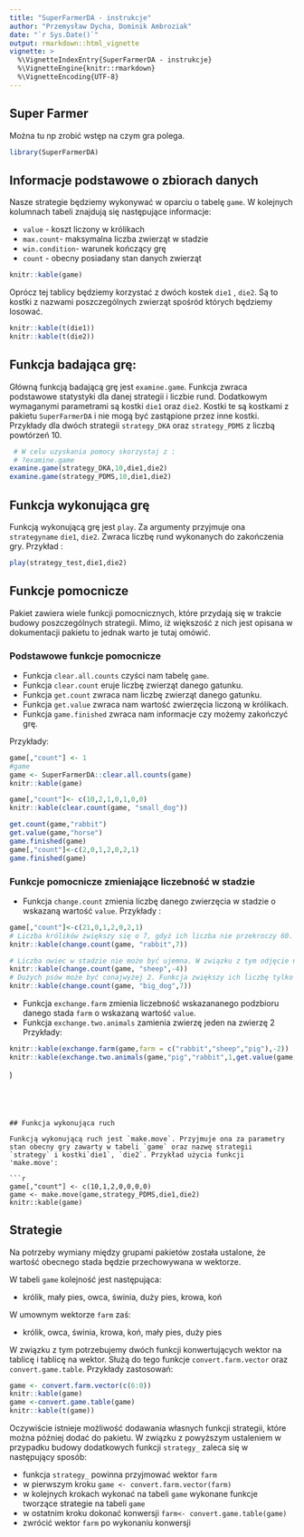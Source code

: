 ```yaml
---
title: "SuperFarmerDA - instrukcje"
author: "Przemysław Dycha, Dominik Ambroziak"
date: "`r Sys.Date()`"
output: rmarkdown::html_vignette
vignette: >
  %\VignetteIndexEntry{SuperFarmerDA - instrukcje}
  %\VignetteEngine{knitr::rmarkdown}
  %\VignetteEncoding{UTF-8}
---
```




## Super Farmer


Można tu np zrobić wstęp na czym gra polega.

```r

library(SuperFarmerDA)
```



## Informacje podstawowe o zbiorach danych

Nasze strategie będziemy wykonywać w oparciu o tabelę `game`.
W kolejnych kolumnach tabeli znajdują się następujące informacje:

- `value` - koszt liczony w królikach
- `max.count`- maksymalna liczba zwierząt w stadzie
- `win.condition`- warunek kończący grę
- `count` - obecny posiadany stan danych zwierząt

```r

knitr::kable(game)
```

Oprócz tej tablicy będziemy korzystać z dwóch kostek `die1` , `die2`. Są to kostki z nazwami poszczególnych zwierząt spośród których będziemy losować.

```r
knitr::kable(t(die1))
knitr::kable(t(die2))
```

## Funkcja badająca grę:

Główną funkcją badającą grę jest `examine.game`. Funkcja zwraca podstawowe statystyki dla danej strategii i liczbie rund. Dodatkowym wymaganymi parametrami są kostki `die1` oraz `die2`. Kostki te są kostkami z pakietu `SuperFarmerDA` i nie mogą być zastąpione przez inne kostki. Przykłady dla dwóch strategii `strategy_DKA` oraz `strategy_PDMS` z liczbą powtórzeń 10. 

```r
 # W celu uzyskania pomocy skorzystaj z :
 # ?examine.game
examine.game(strategy_DKA,10,die1,die2)
examine.game(strategy_PDMS,10,die1,die2)
```

## Funkcja wykonująca grę

Funkcją wykonującą grę jest `play`. Za argumenty przyjmuje ona `strategyname` `die1`, `die2`. Zwraca liczbę rund wykonanych do zakończenia gry. Przykład :

```r
play(strategy_test,die1,die2)
```

## Funkcje pomocnicze

Pakiet zawiera wiele funkcji pomocnicznych, które przydają się w trakcie budowy poszczególnych strategii. Mimo, iż większość z nich jest opisana w dokumentacji pakietu to jednak warto je tutaj omówić.

### Podstawowe funkcje pomocnicze

- Funkcja  `clear.all.counts` czyści nam tabelę `game`.
- Funkcja  `clear.count` eruje liczbę zwierząt danego gatunku.
- Funkcja  `get.count` zwraca nam liczbę zwierząt danego gatunku.
- Funkcja  `get.value` zwraca nam wartość zwierzęcia liczoną w królikach.
- Funkcja  `game.finished` zwraca nam informacje czy możemy zakończyć grę.

Przykłady:

```r
game[,"count"] <- 1
#game
game <- SuperFarmerDA::clear.all.counts(game)
knitr::kable(game)

game[,"count"]<- c(10,2,1,0,1,0,0)
knitr::kable(clear.count(game, "small_dog"))

get.count(game,"rabbit")
get.value(game,"horse")
game.finished(game)
game[,"count"]<-c(2,0,1,2,0,2,1)
game.finished(game)
```

### Funkcje pomocnicze zmieniające liczebność w stadzie

- Funkcja `change.count` zmienia liczbę danego zwierzęcia w stadzie o wskazaną wartość `value`. Przykłady :


```r
game[,"count"]<-c(21,0,1,2,0,2,1)
# Liczba królików zwiększy się o 7, gdyż ich liczba nie przekroczy 60.
knitr::kable(change.count(game, "rabbit",7))

# Liczba owiec w stadzie nie może być ujemna. W związku z tym odjęcie nadmiarowych owiec da nam liczbę zero.
knitr::kable(change.count(game, "sheep",-4))
# Dużych psów może być conajwyżej 2. Funkcja zwiększy ich liczbę tylko o dwa.
knitr::kable(change.count(game, "big_dog",7))
```

- Funkcja `exchange.farm` zmienia liczebność wskazananego podzbioru danego stada `farm` o wskazaną wartość `value`.
- Funkcja `exchange.two.animals` zamienia zwierzę jeden na zwierzę 2
Przykłady:
```r
knitr::kable(exchange.farm(game,farm = c("rabbit","sheep","pig"),-2))
knitr::kable(exchange.two.animals(game,"pig","rabbit",1,get.value(game,"pig")))
```
)
```




## Funkcja wykonująca ruch

Funkcją wykonującą ruch jest `make.move`. Przyjmuje ona za parametry stan obecny gry zawarty w tabeli `game` oraz nazwę strategii `strategy` i kostki`die1`, `die2`. Przykład użycia funkcji 'make.move':

```r
game[,"count"] <- c(10,1,2,0,0,0,0)
game <- make.move(game,strategy_PDMS,die1,die2)
knitr::kable(game)
```


## Strategie

Na potrzeby wymiany między grupami pakietów została ustalone, że wartość obecnego stada będzie przechowywana w wektorze. 

W tabeli `game` kolejność jest następująca:

- królik, mały pies, owca, świnia, duży pies, krowa, koń

W umownym wektorze `farm` zaś:

- królik, owca, świnia, krowa, koń, mały pies, duży pies

W związku z tym potrzebujemy dwóch funkcji konwertujących wektor na tablicę i tablicę na wektor. Służą do tego funkcje `convert.farm.vector` oraz `convert.game.table`. Przykłady zastosowań:

```r
game <- convert.farm.vector(c(6:0))
knitr::kable(game)
game <-convert.game.table(game)
knitr::kable(t(game))
```


Oczywiście istnieje możliwość dodawania własnych funkcji strategii, które można później dodać do pakietu. W związku z powyższym ustaleniem w przypadku budowy dodatkowych funkcji   `strategy_` zaleca się w następujący sposób: 

- funkcja `strategy_` powinna przyjmować wektor `farm` 
- w pierwszym kroku `game <- convert.farm.vector(farm) `
- w kolejnych krokach wykonać na tabeli `game` wykonane funkcje tworzące strategie na tabeli `game`
- w ostatnim kroku  dokonać konwersji `farm<- convert.game.table(game)`
- zwrócić wektor `farm` po wykonaniu konwersji
